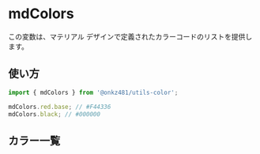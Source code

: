 # mdColors

この変数は、マテリアル デザインで定義されたカラーコードのリストを提供します。

## 使い方

```js
import { mdColors } from '@onkz481/utils-color';

mdColors.red.base; // #F44336
mdColors.black; // #000000
```

## カラー一覧


<MdPalettes />

